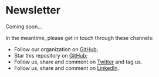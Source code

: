 # Newsletter

Coming soon...

In the meantime, please get in touch through these channels:

- Follow our organization on [GitHub](https://github.com/regulated-ai-movement);
- Star this repository on [GitHub](https://github.com/regulated-ai-movement/raimovement.org);
- Follow us, share and comment on [Twitter](https://twitter.com/raimovement.org) and tag us.
- Follow us, share and comment on [LinkedIn](https://www.linkedin.com/company/regulated-ai-movement).